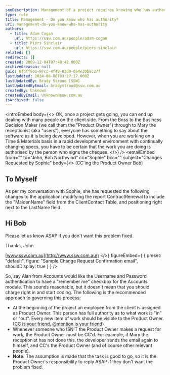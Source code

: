 ```yaml
---
seoDescription: Management of a project requires knowing who has authority to make decisions and ensure that work is authorized by the person who signs the cheques.
type: rule
title: Management - Do you know who has authority?
uri: management-do-you-know-who-has-authority
authors:
  - title: Adam Cogan
    url: https://ssw.com.au/people/adam-cogan
  - title: Piers Sinclair
    url: https://ssw.com.au/people/piers-sinclair
related: []
redirects: []
created: 2009-12-04T07:48:42.000Z
archivedreason: null
guid: 6fbff901-97cc-4f48-82d0-de4e30b8c37f
lastUpdated: 2024-06-08T03:27:17.000Z
lastUpdatedBy: Brady Stroud [SSW]
lastUpdatedByEmail: bradystroud@ssw.com.au
createdBy: Unknown
createdByEmail: Unknown@ssw.com.au
isArchived: false
---
```


<introEmbed
  body={<>
OK, once a project gets going, you can end up dealing with many people on the client side. From the Boss to the Business Decision Maker (we call them the "Product Owner") through to Mary the receptionist (aka "users"), everyone has something to say about the software as it is being developed. However, when you are working on a Time & Materials basis in a rapid development environment with continually changing specs, you have to be certain that the work you are doing is authorised by the person who signs the cheques.
  </>}
/>
<emailEmbed
  from=""
  to="John, Bob Northwind"
  cc="Sophie"
  bcc=""
  subject="Changes Requested by Sophie"
  body={<>
    (CC'ing the Product Owner Bob)

## To Myself

As per my conversation with Sophie, she has requested the following changes to the application: modifying the report ContractRenewal to include the "MaidenName" field from the ClientContact Table, and positioning right next to the LastName field.

## Hi Bob

Please let us know ASAP if you don't want this problem fixed.

Thanks,
John

[www.ssw.com.au](http://www.ssw.com.au/)
  </>}
  figureEmbed={ {
    preset: "default",
    figure: "Sample Change Request Confirmation email",
    shouldDisplay: true
  } }
/>

So, say Alan from Accounts would like the Username and Password authentication to have a "remember me" checkbox for the Accounts module. This sounds reasonable, but it doesn't mean that you should charge right in and start coding.
The following is the recommended approach to governing this process:

- At the beginning of the project an employee from the client is assigned as Product Owner. This person has full authority as to what work is "in" or "out". Every new item of work should be visible to the Product Owner. ([CC is your friend](/cc-the-client-whenever-possible), [@mention is your friend](/when-you-use-mentions-in-a-pbi))
- Whenever someone who ISN'T the Product Owner makes a request for work, the Product Owner must be CC'd. For example, if Mary the receptionist has not done this, the developer sends the email again to himself, and CC's the Product Owner (and of course other relevant people).
- **Note:** The assumption is made that the task is good to go, so it is the Product Owner's responsibility to reply ASAP if they don't want the problem fixed.

